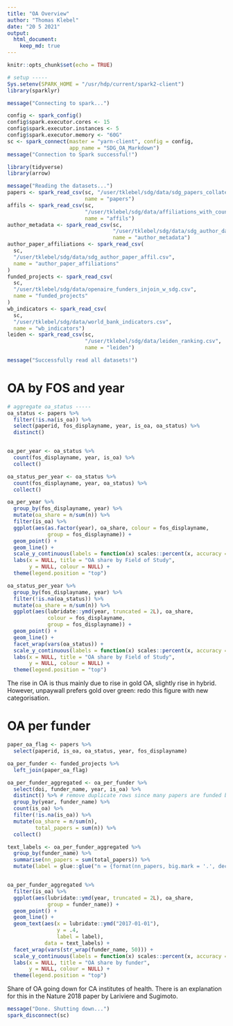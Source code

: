 ```yaml
---
title: "OA Overview"
author: "Thomas Klebel"
date: "20 5 2021"
output: 
  html_document:
    keep_md: true
---
```


```r
knitr::opts_chunk$set(echo = TRUE)

# setup -----
Sys.setenv(SPARK_HOME = "/usr/hdp/current/spark2-client")
library(sparklyr)

message("Connecting to spark...")

config <- spark_config()
config$spark.executor.cores <- 15
config$spark.executor.instances <- 5
config$spark.executor.memory <- "60G"
sc <- spark_connect(master = "yarn-client", config = config,
                    app_name = "SDG_OA_Markdown")
message("Connection to Spark successful!")

library(tidyverse)
library(arrow)

message("Reading the datasets...")
papers <- spark_read_csv(sc, "/user/tklebel/sdg/data/sdg_papers_collated.csv",
                         name = "papers")
affils <- spark_read_csv(sc,
                         "/user/tklebel/sdg/data/affiliations_with_country.csv",
                         name = "affils")
author_metadata <- spark_read_csv(sc,
                                  "/user/tklebel/sdg/data/sdg_author_data.csv",
                                  name = "author_metadata")
author_paper_affiliations <- spark_read_csv(
  sc,
  "/user/tklebel/sdg/data/sdg_author_paper_affil.csv",
  name = "author_paper_affiliations"
)
funded_projects <- spark_read_csv(
  sc,
  "/user/tklebel/sdg/data/openaire_funders_injoin_w_sdg.csv",
  name = "funded_projects"
)
wb_indicators <- spark_read_csv(
  sc,
  "/user/tklebel/sdg/data/world_bank_indicators.csv",
  name = "wb_indicators")
leiden <- spark_read_csv(sc,
                         "/user/tklebel/sdg/data/leiden_ranking.csv",
                         name = "leiden")

message("Successfully read all datasets!")
```


# OA by FOS and year
```r
# aggregate oa_status -----
oa_status <- papers %>%
  filter(!is.na(is_oa)) %>%
  select(paperid, fos_displayname, year, is_oa, oa_status) %>%
  distinct()


oa_per_year <- oa_status %>%
  count(fos_displayname, year, is_oa) %>%
  collect()

oa_status_per_year <- oa_status %>%
  count(fos_displayname, year, oa_status) %>%
  collect()
```



```r
oa_per_year %>%
  group_by(fos_displayname, year) %>%
  mutate(oa_share = n/sum(n)) %>%
  filter(is_oa) %>%
  ggplot(aes(as.factor(year), oa_share, colour = fos_displayname,
             group = fos_displayname)) +
  geom_point() +
  geom_line() +
  scale_y_continuous(labels = function(x) scales::percent(x, accuracy = 1)) +
  labs(x = NULL, title = "OA share by Field of Study",
       y = NULL, colour = NULL) +
  theme(legend.position = "top")
```

```r
oa_status_per_year %>%
  group_by(fos_displayname, year) %>%
  filter(!is.na(oa_status)) %>%
  mutate(oa_share = n/sum(n)) %>%
  ggplot(aes(lubridate::ymd(year, truncated = 2L), oa_share,
             colour = fos_displayname,
             group = fos_displayname)) +
  geom_point() +
  geom_line() +
  facet_wrap(vars(oa_status)) +
  scale_y_continuous(labels = function(x) scales::percent(x, accuracy = 1)) +
  labs(x = NULL, title = "OA share by Field of Study",
       y = NULL, colour = NULL) +
  theme(legend.position = "top")
```

The rise in OA is thus mainly due to rise in gold OA, slightly rise in hybrid.
However, unpaywall prefers gold over green: redo this figure with new 
categorisation.


# OA per funder 
```r
paper_oa_flag <- papers %>%
  select(paperid, is_oa, oa_status, year, fos_displayname)

oa_per_funder <- funded_projects %>%
  left_join(paper_oa_flag)

oa_per_funder_aggregated <- oa_per_funder %>%
  select(doi, funder_name, year, is_oa) %>%
  distinct() %>% # remove duplicate rows since many papers are funded by multiple projects
  group_by(year, funder_name) %>%
  count(is_oa) %>%
  filter(!is.na(is_oa)) %>%
  mutate(oa_share = n/sum(n),
         total_papers = sum(n)) %>%
  collect()
```

```r
text_labels <- oa_per_funder_aggregated %>%
  group_by(funder_name) %>%
  summarise(nn_papers = sum(total_papers)) %>%
  mutate(label = glue::glue("n = {format(nn_papers, big.mark = '.', decimal.mark = ',')}"))


oa_per_funder_aggregated %>%
  filter(is_oa) %>%
  ggplot(aes(lubridate::ymd(year, truncated = 2L), oa_share,
             group = funder_name)) +
  geom_point() +
  geom_line() +
  geom_text(aes(x = lubridate::ymd("2017-01-01"),
                y = .4,
                label = label),
            data = text_labels) +
  facet_wrap(vars(str_wrap(funder_name, 50))) +
  scale_y_continuous(labels = function(x) scales::percent(x, accuracy = 1)) +
  labs(x = NULL, title = "OA share by funder",
       y = NULL, colour = NULL) +
  theme(legend.position = "top")
```

Share of OA going down for CA institutes of health. There is an explanation
for this in the Nature 2018 paper by Lariviere and Sugimoto.


```r
message("Done. Shutting down...")
spark_disconnect(sc)
```

